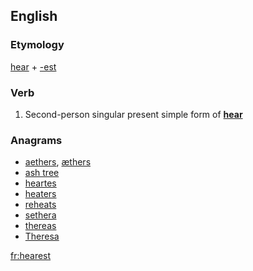 ==English==

===Etymology===
[[hear]] + [[-est]]

===Verb===
{{en-verb form}}

# {{context|archaic}} Second-person singular present simple form of '''[[hear]]'''

===Anagrams===
* [[aethers#English|aethers]], [[æthers#English|æthers]]
* [[ash tree#English|ash tree]]
* [[heartes#English|heartes]]
* [[heaters#English|heaters]]
* [[reheats#English|reheats]]
* [[sethera#English|sethera]]
* [[thereas#English|thereas]]
* [[Theresa#English|Theresa]]

[[fr:hearest]]